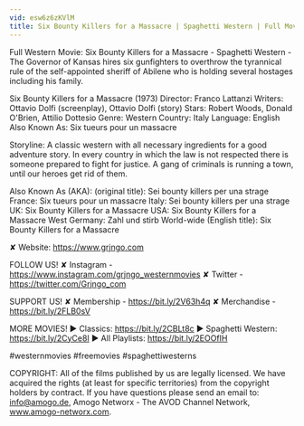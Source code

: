 ```yaml
---
vid: esw6z6zKVlM
title: Six Bounty Killers for a Massacre | Spaghetti Western | Full Movie | Free Western
---
```


Full Western Movie: Six Bounty Killers for a Massacre - Spaghetti Western - The Governor of Kansas hires six gunfighters to overthrow the tyrannical rule of the self-appointed sheriff of Abilene who is holding several hostages including his family. 

Six Bounty Killers for a Massacre (1973)
Director: Franco Lattanzi
Writers: Ottavio Dolfi (screenplay), Ottavio Dolfi (story) 
Stars: Robert Woods, Donald O'Brien, Attilio Dottesio 
Genre: Western
Country: Italy
Language: English
Also Known As: Six tueurs pour un massacre 

Storyline:
A classic western with all necessary ingredients for a good adventure story. In every country in which the law is not respected there is someone prepared to fight for justice. A gang of criminals is running a town, until our heroes get rid of them. 

Also Known As (AKA):
(original title): Sei bounty killers per una strage
France: Six tueurs pour un massacre
Italy: Sei bounty killers per una strage
UK: Six Bounty Killers for a Massacre
USA: Six Bounty Killers for a Massacre
West Germany: Zahl und stirb
World-wide (English title): Six Bounty Killers for a Massacre

✘ Website: https://www.grjngo.com

FOLLOW US!
✘ Instagram - https://www.instagram.com/grjngo_westernmovies
✘ Twitter - https://twitter.com/Grjngo_com

SUPPORT US!
✘ Membership - https://bit.ly/2V63h4q
✘ Merchandise - https://bit.ly/2FLB0sV

MORE MOVIES! 
► Classics: https://bit.ly/2CBLt8c 
► Spaghetti Western: https://bit.ly/2CyCe8I 
► All Playlists: https://bit.ly/2EOOfIH 

#westernmovies #freemovies #spaghettiwesterns

COPYRIGHT: All of the films published by us are legally licensed. We have acquired the rights (at least for specific territories) from the copyright holders by contract. If you have questions please send an email to: info@amogo.de, Amogo Networx - The AVOD Channel Network, www.amogo-networx.com.